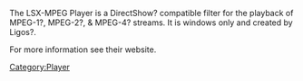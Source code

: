{{website|Ligos MSX-MPEG|http://www.ligos.com/lsx_mpeg_player.htm}}

The LSX-MPEG Player is a DirectShow? compatible filter for the playback of MPEG-1?, MPEG-2?, & MPEG-4? streams.
It is windows only and created by Ligos?.

For more information see their website.

{{stub}}

[[Category:Player]]